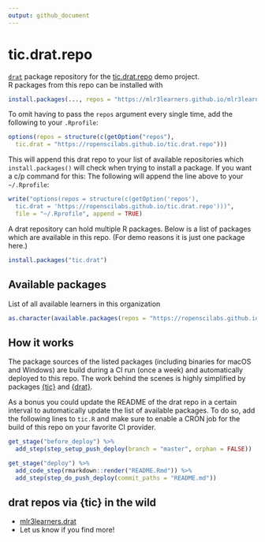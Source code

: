 ```yaml
---
output: github_document
---
```


# tic.drat.repo

[`drat`](https://github.com/eddelbuettel/drat) package repository for the [tic.drat.repo](https://github.com/ropenscilabs/tic.drat.repo) demo project.  
R packages from this repo can be installed with

```r
install.packages(..., repos = "https://mlr3learners.github.io/mlr3learners.drat")
```

To omit having to pass the `repos` argument every single time, add the following to your `.Rprofile`:

```r
options(repos = structure(c(getOption("repos"),
  tic.drat = "https://ropenscilabs.github.io/tic.drat.repo")))
```

This will append this drat repo to your list of available repositories which `install.packages()` will check when trying to install a package.
If you want a c/p command for this: The following will append the line above to your `~/.Rprofile`:

```r
write("options(repos = structure(c(getOption('repos'),
  tic.drat = 'https://ropenscilabs.github.io/tic.drat.repo')))",
  file = "~/.Rprofile", append = TRUE)
```

A drat repository can hold multiple R packages.
Below is a list of packages which are available in this repo.
(For demo reasons it is just one package here.)

```r
install.packages("tic.drat")
```

## Available packages

List of all available learners in this organization

```r
as.character(available.packages(repos = "https://ropenscilabs.github.io/tic.drat.repo")[, 1])
```

## How it works

The package sources of the listed packages (including binaries for macOS and Windows) are build during a CI run (once a week) and automatically deployed to this repo.
The work behind the scenes is highly simplified by packages [{tic}](https://github.com/ropensci/tic) and [{drat}](https://github.com/eddelbuettel/drat).

As a bonus you could update the README of the drat repo in a certain interval to automatically update the list of available packages.
To do so, add the following lines to `tic.R` and make sure to enable a CRON job for the build of this repo on your favorite CI provider.

```r
get_stage("before_deploy") %>%
  add_step(step_setup_push_deploy(branch = "master", orphan = FALSE))

get_stage("deploy") %>%
  add_code_step(rmarkdown::render("README.Rmd")) %>%
  add_step(step_do_push_deploy(commit_paths = "README.md"))
```

## drat repos via {tic} in the wild

- [mlr3learners.drat](https://github.com/mlr3learners/mlr3learners.drat)
- Let us know if you find more!
